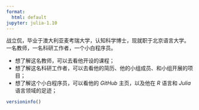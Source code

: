 ```yaml
---
format:
  html: default
jupyter: julia-1.10
---
```

战立侃，毕业于澳大利亚麦考瑞大学，认知科学博士，现就职于北京语言大学。\
一名教师，一名科研工作者，一个小白程序员。

- 想了解这名教师，可以去看他开设的课程；
- 想了解这名科研工作者，可以去看他的简历、他的小组成员、和小组开展的项目；
- 想了解这个小白程序员，可以看他的 *GitHub* 主页，以及他在 *R* 语言和 *Julia* 语言领域的足迹；


```julia
versioninfo()
```